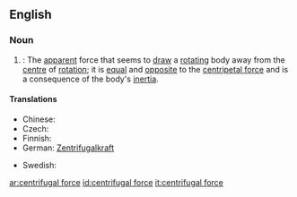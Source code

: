==English==

{{wikipedia}}
===Noun===
{{en-noun|sg=[[centrifugal]] [[force]]}}
# {{physics}}: The [[apparent]] force that seems to [[draw]] a [[rotating]] body away from the [[centre]] of [[rotation]]; it is [[equal]] and [[opposite]] to the [[centripetal force]] and is a consequence of the body's [[inertia]].

====Translations====
{{trans-top|a force}}
* Chinese: {{t|cmn|離心力|sc=Hani|xs=Mandarin}}
* Czech: {{t-|cs|odstředivá síla|f}}
* Finnish: {{t-|fi|keskipakoisvoima}}
* German: [[Zentrifugalkraft]] {{f}}
{{trans-mid}}
* Swedish: {{t+|sv|centrifugalkraft|c}}
{{trans-bottom}}

[[ar:centrifugal force]]
[[id:centrifugal force]]
[[it:centrifugal force]]